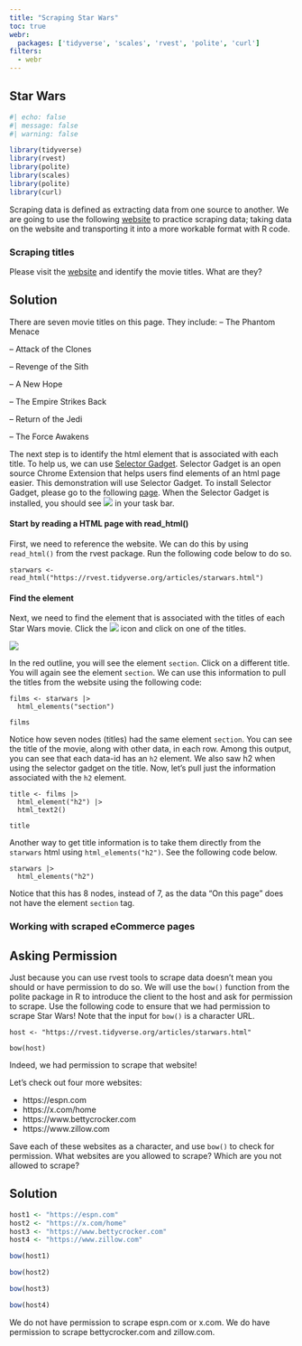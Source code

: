 ```yaml
---
title: "Scraping Star Wars"
toc: true
webr:
  packages: ['tidyverse', 'scales', 'rvest', 'polite', 'curl']
filters:
  - webr
---
```


## Star Wars

```r
#| echo: false
#| message: false
#| warning: false

library(tidyverse)
library(rvest)
library(polite)
library(scales)
library(polite)
library(curl)

```


Scraping data is defined as extracting data from one source to another. We are going to use the following [website](https://rvest.tidyverse.org/articles/starwars.html) to practice scraping data; taking data on the website and transporting it into a more workable format with R code.

### Scraping titles

Please visit the [website](https://rvest.tidyverse.org/articles/starwars.html) and identify the movie titles. What are they?

::: {.callout-tip collapse="true"}
## Solution

There are seven movie titles on this page. They include: -- The Phantom Menace

-- Attack of the Clones

-- Revenge of the Sith

-- A New Hope

-- The Empire Strikes Back

-- Return of the Jedi

-- The Force Awakens
:::

The next step is to identify the html element that is associated with each title. To help us, we can use [Selector Gadget](https://selectorgadget.com/). Selector Gadget is an open source Chrome Extension that helps users find elements of an html page easier. This demonstration will use Selector Gadget. To install Selector Gadget, please go to the following [page](https://chromewebstore.google.com/detail/selectorgadget/mhjhnkcfbdhnjickkkdbjoemdmbfginb?hl=en&pli=1). When the Selector Gadget is installed, you should see ![](images/gadget.png) in your task bar.

#### Start by reading a HTML page with read_html()

First, we need to reference the website. We can do this by using `read_html()` from the rvest package. Run the following code below to do so.

```webr-r
starwars <- read_html("https://rvest.tidyverse.org/articles/starwars.html")
```

#### Find the element

Next, we need to find the element that is associated with the titles of each Star Wars movie. Click the ![](images/gadget.png) icon and click on one of the titles.

![](images/h2.png)

In the red outline, you will see the element `section`. Click on a different title. You will again see the element `section`. We can use this information to pull the titles from the website using the following code:

```webr-r
films <- starwars |>
  html_elements("section")

films
```

Notice how seven nodes (titles) had the same element `section`. You can see the title of the movie, along with other data, in each row. Among this output, you can see that each data-id has an `h2` element. We also saw h2 when using the selector gadget on the title. Now, let's pull just the information associated with the `h2` element.
```webr-r

title <- films |> 
  html_element("h2") |> 
  html_text2()

title
```

Another way to get title information is to take them directly from the `starwars` html using `html_elements("h2")`. See the following code below.

```webr-r
starwars |>
  html_elements("h2")
```

Notice that this has 8 nodes, instead of 7, as the data "On this page" does not have the element `section` tag. 

### Working with scraped eCommerce pages




## Asking Permission 

Just because you can use rvest tools to scrape data doesn't mean you should or have permission to do so. We will use the `bow()` function from the polite package in R to introduce the client to the host and ask for permission to scrape. Use the following code to ensure that we had permission to scrape Star Wars! Note that the input for `bow()` is a character URL. 

```webr-r
host <- "https://rvest.tidyverse.org/articles/starwars.html"

bow(host)
```

Indeed, we had permission to scrape that website! 

Let's check out four more websites: 

-   https://espn.com 
-   https://x.com/home
-   https://www.bettycrocker.com
-   https://www.zillow.com

Save each of these websites as a character, and use `bow()` to check for permission. What websites are you allowed to scrape? Which are you not allowed to scrape? 

::: {.callout-tip collapse="true"}
## Solution

```r
host1 <- "https://espn.com"
host2 <- "https://x.com/home"
host3 <- "https://www.bettycrocker.com"
host4 <- "https://www.zillow.com"

bow(host1)

bow(host2)

bow(host3)

bow(host4)
```

We do not have permission to scrape espn.com or x.com. We do have permission to scrape bettycrocker.com and zillow.com.
:::
